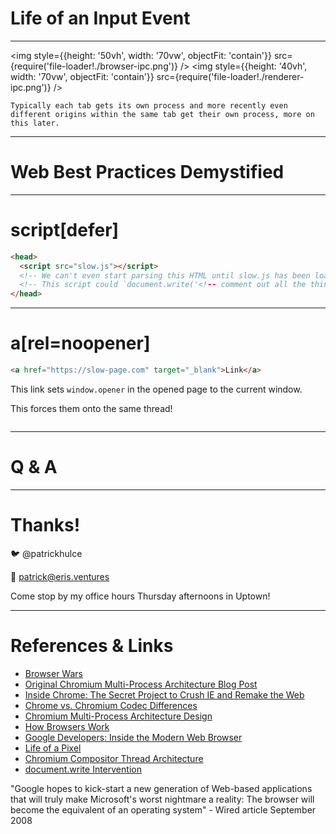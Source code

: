 

# Life of an Input Event

---

<img
  style={{height: '50vh', width: '70vw', objectFit: 'contain'}}
  src={require('file-loader!./browser-ipc.png')}
/>
<img
  style={{height: '40vh', width: '70vw', objectFit: 'contain'}}
  src={require('file-loader!./renderer-ipc.png')}
/>

```notes
Typically each tab gets its own process and more recently even different origins within the same tab get their own process, more on this later.
```

---


# Web Best Practices Demystified

---

# script[defer]

```html
<head>
  <script src="slow.js"></script>
  <!-- We can't even start parsing this HTML until slow.js has been loaded and executed! -->
  <!-- This script could `document.write('<!-- comment out all the things hehe')` afterall -->
</head>
```

---

# a[rel=noopener]

```html
<a href="https://slow-page.com" target="_blank">Link</a>
```

This link sets `window.opener` in the opened page to the current window.

This forces them onto the same thread!

```notes

```

---


# Q & A

---

# Thanks!

🐦 @patrickhulce

📧 patrick@eris.ventures

Come stop by my office hours Thursday afternoons in Uptown!

---

# References & Links

- [Browser Wars](https://en.wikipedia.org/wiki/Browser_wars)
- [Original Chromium Multi-Process Architecture Blog Post](https://blog.chromium.org/2008/09/multi-process-architecture.html)
- [Inside Chrome: The Secret Project to Crush IE and Remake the Web](https://www.wired.com/2008/09/mf-chrome/)
- [Chrome vs. Chromium Codec Differences](https://www.chromium.org/audio-video)
- [Chromium Multi-Process Architecture Design](https://www.chromium.org/developers/design-documents/multi-process-architecture)
- [How Browsers Work](https://www.html5rocks.com/en/tutorials/internals/howbrowserswork/)
- [Google Developers: Inside the Modern Web Browser](https://developers.google.com/web/updates/2018/09/inside-browser-part1)
- [Life of a Pixel](https://docs.google.com/presentation/d/1boPxbgNrTU0ddsc144rcXayGA_WF53k96imRH8Mp34Y/edit#slide=id.p)
- [Chromium Compositor Thread Architecture](https://dev.chromium.org/developers/design-documents/compositor-thread-architecture)
- [document.write Intervention](https://developers.google.com/web/updates/2016/08/removing-document-write)

"Google hopes to kick-start a new generation of Web-based applications that will truly make Microsoft's worst nightmare a reality: The browser will become the equivalent of an operating system" - Wired article September 2008
